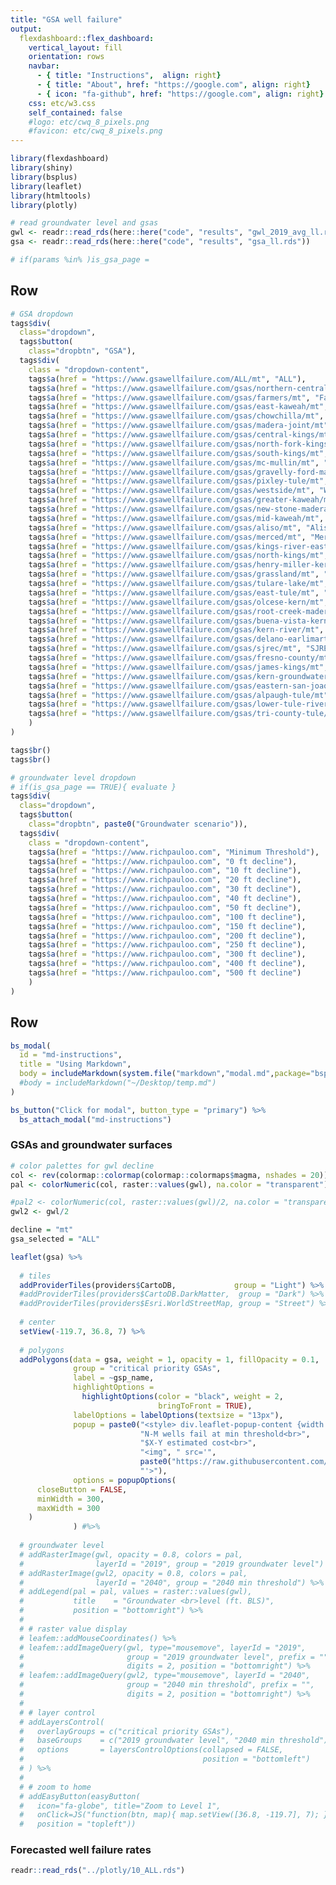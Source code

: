 ```yaml
---
title: "GSA well failure"
output: 
  flexdashboard::flex_dashboard:
    vertical_layout: fill
    orientation: rows
    navbar:
      - { title: "Instructions",  align: right}
      - { title: "About", href: "https://google.com", align: right}
      - { icon: "fa-github", href: "https://google.com", align: right}
    css: etc/w3.css
    self_contained: false
    #logo: etc/cwq_8_pixels.png
    #favicon: etc/cwq_8_pixels.png
---
```


<!-- a wee bit of JS that allows a modal popup when the first -->
<!-- list element of the navbar (Instructions) is clicked -->
<!-- adapted from: https://github.com/rstudio/flexdashboard/issues/208 -->
<script>
$('.navbar-brand').wrap('<a href="http://www.google.com">');

$(document).ready(function() {
  $('#dashboard-container').on('flexdashboard:layoutcomplete', 
    function() {
      $('#navbar li:nth-child(1)').click(function() {
        $('#md-instructions').modal(); });
  })
})

<!-- modal popup when valueboxes are clicked -->
$(document).ready(function() {
  $('#dashboard-container').on('flexdashboard:layoutcomplete', 
    function() {
      $('#groundwater-level-decline').click(function() {
        $('#md-groundwater-level-decline').modal(); });
  })
})

<!-- modal popup when valueboxes are clicked -->
$(document).ready(function() {
  $('#dashboard-container').on('flexdashboard:layoutcomplete', 
    function() {
      $('#well-failures').click(function() {
        $('#md-well-failures').modal(); });
  })
})

<!-- modal popup when valueboxes are clicked -->
$(document).ready(function() {
  $('#dashboard-container').on('flexdashboard:layoutcomplete', 
    function() {
      $('#percent-of-failing-wells').click(function() {
        $('#md-percent-of-failing-wells').modal(); });
  })
})

<!-- modal popup when valueboxes are clicked -->
$(document).ready(function() {
  $('#dashboard-container').on('flexdashboard:layoutcomplete', 
    function() {
      $('#cost').click(function() {
        $('#md-cost').modal(); });
  })
})



</script>

```r
library(flexdashboard)
library(shiny)
library(bsplus)
library(leaflet)
library(htmltools)
library(plotly)

# read groundwater level and gsas
gwl <- readr::read_rds(here::here("code", "results", "gwl_2019_avg_ll.rds"))
gsa <- readr::read_rds(here::here("code", "results", "gsa_ll.rds"))

# if(params %in% )is_gsa_page = 
```

Row {.sidebar data-width=150 data-padding=10}
-----------------------------------------------------------------------


```r
# GSA dropdown
tags$div(
  class="dropdown",
  tags$button(
    class="dropbtn", "GSA"),
  tags$div(
    class = "dropdown-content",
    tags$a(href = "https://www.gsawellfailure.com/ALL/mt", "ALL"),
    tags$a(href = "https://www.gsawellfailure.com/gsas/northern-central/mt", "Northern Central (DM)"),
    tags$a(href = "https://www.gsawellfailure.com/gsas/farmers/mt", "Farmers (DM)"),
    tags$a(href = "https://www.gsawellfailure.com/gsas/east-kaweah/mt", "East Kaweah"),
    tags$a(href = "https://www.gsawellfailure.com/gsas/chowchilla/mt", "Chowchilla"),
    tags$a(href = "https://www.gsawellfailure.com/gsas/madera-joint/mt", "Madera Joint"),
    tags$a(href = "https://www.gsawellfailure.com/gsas/central-kings/mt", "Central Kings"),
    tags$a(href = "https://www.gsawellfailure.com/gsas/north-fork-kings/mt", "North Fork Kings"),
    tags$a(href = "https://www.gsawellfailure.com/gsas/south-kings/mt", "South Kings"),
    tags$a(href = "https://www.gsawellfailure.com/gsas/mc-mullin/mt", "Mc Mullin"),
    tags$a(href = "https://www.gsawellfailure.com/gsas/gravelly-ford-madera/mt", "Gravelly Ford (Madera)"),
    tags$a(href = "https://www.gsawellfailure.com/gsas/pixley-tule/mt", "Pixley (Tule)"),
    tags$a(href = "https://www.gsawellfailure.com/gsas/westside/mt", "Westside"),
    tags$a(href = "https://www.gsawellfailure.com/gsas/greater-kaweah/mt", "Greater Kaweah"),
    tags$a(href = "https://www.gsawellfailure.com/gsas/new-stone-madera/mt", "New Stone (Madera)"),
    tags$a(href = "https://www.gsawellfailure.com/gsas/mid-kaweah/mt", "Mid Kaweah"),
    tags$a(href = "https://www.gsawellfailure.com/gsas/aliso/mt", "Aliso (DM)"),
    tags$a(href = "https://www.gsawellfailure.com/gsas/merced/mt", "Merced"),
    tags$a(href = "https://www.gsawellfailure.com/gsas/kings-river-east/mt", "Kings River East"),
    tags$a(href = "https://www.gsawellfailure.com/gsas/north-kings/mt", "North Kings"),
    tags$a(href = "https://www.gsawellfailure.com/gsas/henry-miller-kern/mt", "Henry Miller (Kern)"),
    tags$a(href = "https://www.gsawellfailure.com/gsas/grassland/mt", "Grassland (DM)"),
    tags$a(href = "https://www.gsawellfailure.com/gsas/tulare-lake/mt", "Tulare Lake"),
    tags$a(href = "https://www.gsawellfailure.com/gsas/east-tule/mt", "East Tule"),
    tags$a(href = "https://www.gsawellfailure.com/gsas/olcese-kern/mt", "Olcese (Kern)"),
    tags$a(href = "https://www.gsawellfailure.com/gsas/root-creek-madera/mt", "Root Creek (Madera)"),
    tags$a(href = "https://www.gsawellfailure.com/gsas/buena-vista-kern/mt", "Buena Vista (Kern)"),
    tags$a(href = "https://www.gsawellfailure.com/gsas/kern-river/mt", "Kern River"),
    tags$a(href = "https://www.gsawellfailure.com/gsas/delano-earlimart-tule/mt", "Delano-Earlimart (Tule)"),
    tags$a(href = "https://www.gsawellfailure.com/gsas/sjrec/mt", "SJREC (DM)"),
    tags$a(href = "https://www.gsawellfailure.com/gsas/fresno-county/mt", "Fresno County (DM)"),
    tags$a(href = "https://www.gsawellfailure.com/gsas/james-kings/mt", "James (Kings)"),
    tags$a(href = "https://www.gsawellfailure.com/gsas/kern-groundwater-authority/mt", "Kern Groundwater Authority"),
    tags$a(href = "https://www.gsawellfailure.com/gsas/eastern-san-joaquin/mt", "Eastern San Joaquin"),
    tags$a(href = "https://www.gsawellfailure.com/gsas/alpaugh-tule/mt", "Alpaugh (Tule)"),
    tags$a(href = "https://www.gsawellfailure.com/gsas/lower-tule-river/mt", "Lower Tule River"),
    tags$a(href = "https://www.gsawellfailure.com/gsas/tri-county-tule/mt", "Tri-County (Tule)")
    )
)

tags$br()
tags$br()

# groundwater level dropdown
# if(is_gsa_page == TRUE){ evaluate }
tags$div(
  class="dropdown",
  tags$button(
    class="dropbtn", paste0("Groundwater scenario")),
  tags$div(
    class = "dropdown-content",
    tags$a(href = "https://www.richpauloo.com", "Minimum Threshold"),
    tags$a(href = "https://www.richpauloo.com", "0 ft decline"),
    tags$a(href = "https://www.richpauloo.com", "10 ft decline"),
    tags$a(href = "https://www.richpauloo.com", "20 ft decline"),
    tags$a(href = "https://www.richpauloo.com", "30 ft decline"),
    tags$a(href = "https://www.richpauloo.com", "40 ft decline"),
    tags$a(href = "https://www.richpauloo.com", "50 ft decline"),
    tags$a(href = "https://www.richpauloo.com", "100 ft decline"),
    tags$a(href = "https://www.richpauloo.com", "150 ft decline"),
    tags$a(href = "https://www.richpauloo.com", "200 ft decline"),
    tags$a(href = "https://www.richpauloo.com", "250 ft decline"),
    tags$a(href = "https://www.richpauloo.com", "300 ft decline"),
    tags$a(href = "https://www.richpauloo.com", "400 ft decline"),
    tags$a(href = "https://www.richpauloo.com", "500 ft decline")
    )
)
```


<!-- Row {data-width=100} -->
<!-- Row -->
<!-- ----------------------------------------------------------------------- -->

<!-- ```{r} -->
<!-- bs_modal( -->
<!--   id = "md-instructions", -->
<!--   title = "Using Markdown", -->
<!--   body = includeMarkdown(system.file("markdown","modal.md",package="bsplus")) -->
<!-- ) -->
<!-- bs_modal( -->
<!--   id = "md-groundwater-level-decline", -->
<!--   title = "Using Markdown", -->
<!--   body = includeMarkdown(system.file("markdown","modal.md",package="bsplus")) -->
<!-- ) -->
<!-- bs_modal( -->
<!--   id = "md-well-failures", -->
<!--   title = "Using Markdown", -->
<!--   body = includeMarkdown(system.file("markdown","modal.md",package="bsplus")) -->
<!-- ) -->
<!-- bs_modal( -->
<!--   id = "md-percent-of-failing-wells", -->
<!--   title = "Using Markdown", -->
<!--   body = includeMarkdown(system.file("markdown","modal.md",package="bsplus")) -->
<!-- ) -->
<!-- bs_modal( -->
<!--   id = "md-cost", -->
<!--   title = "Using Markdown", -->
<!--   body = includeMarkdown(system.file("markdown","modal.md",package="bsplus")) -->
<!-- ) -->
<!-- ``` -->

<!-- ```{r, include=FALSE} -->
<!-- bs_button("Click for modal", button_type = "primary") %>% -->
<!--   bs_attach_modal("md-instructions") -->
<!-- bs_button("Click for modal", button_type = "primary") %>% -->
<!--   bs_attach_modal("md-groundwater-level-decline") -->
<!-- bs_button("Click for modal", button_type = "primary") %>% -->
<!--   bs_attach_modal("md-well-failures") -->
<!-- bs_button("Click for modal", button_type = "primary") %>% -->
<!--   bs_attach_modal("md-percent-of-failing-wells") -->
<!-- bs_button("Click for modal", button_type = "primary") %>% -->
<!--   bs_attach_modal("md-cost") -->
<!-- ``` -->


<!-- ### Groundwater level decline  -->
<!-- ```{r} -->
<!-- valueBox("Min threshold",  -->
<!--          color = "primary",  -->
<!--          icon = "fa-arrow-alt-circle-down") -->
<!-- ``` -->

<!-- ### Well failures  -->
<!-- ```{r} -->
<!-- valueBox("5000-10000", color = "danger", icon = "fa-times-circle") -->
<!-- ``` -->

<!-- ### Percent of failing wells -->
<!-- ```{r} -->
<!-- valueBox("15-60", color = "warning", icon = "fa-percentage") -->
<!-- ``` -->

<!-- ### Cost  -->
<!-- ```{r} -->
<!-- valueBox("$1.2-1.3M", color = "success", icon = "fa-money-check-alt") -->
<!-- ``` -->





<!-- Row {data-width=400} -->
Row
-----------------------------------------------------------------------

```r
bs_modal(
  id = "md-instructions",
  title = "Using Markdown",
  body = includeMarkdown(system.file("markdown","modal.md",package="bsplus"))
  #body = includeMarkdown("~/Desktop/temp.md")
)
```

```r
bs_button("Click for modal", button_type = "primary") %>%
  bs_attach_modal("md-instructions")
```

### GSAs and groundwater surfaces 

```r
# color palettes for gwl decline
col <- rev(colormap::colormap(colormap::colormaps$magma, nshades = 20))
pal <- colorNumeric(col, raster::values(gwl), na.color = "transparent")

#pal2 <- colorNumeric(col, raster::values(gwl)/2, na.color = "transparent")
gwl2 <- gwl/2

decline = "mt"
gsa_selected = "ALL"

leaflet(gsa) %>% 
  
  # tiles
  addProviderTiles(providers$CartoDB,             group = "Light") %>% 
  #addProviderTiles(providers$CartoDB.DarkMatter,  group = "Dark") %>% 
  #addProviderTiles(providers$Esri.WorldStreetMap, group = "Street") %>% 
  
  # center
  setView(-119.7, 36.8, 7) %>% 
  
  # polygons
  addPolygons(data = gsa, weight = 1, opacity = 1, fillOpacity = 0.1, 
              group = "critical priority GSAs",
              label = ~gsp_name, 
              highlightOptions = 
                highlightOptions(color = "black", weight = 2,
                                 bringToFront = TRUE),
              labelOptions = labelOptions(textsize = "13px"),               
              popup = paste0("<style> div.leaflet-popup-content {width:auto !important;}</style> <em><b>", gsa$gsp_name, "</b></em><br>",
                             "N-M wells fail at min threshold<br>",
                             "$X-Y estimated cost<br>", 
                             "<img", " src='",
                             paste0("https://raw.githubusercontent.com/richpauloo/aife/master/ggplot/", 0, "_", gsa_selected, ".png"),
                             "'>"),
              options = popupOptions(
      closeButton = FALSE,
      minWidth = 300,
      maxWidth = 300
    )
              ) #%>% 
  
  # groundwater level
  # addRasterImage(gwl, opacity = 0.8, colors = pal, 
  #                layerId = "2019", group = "2019 groundwater level") %>% 
  # addRasterImage(gwl2, opacity = 0.8, colors = pal, 
  #                layerId = "2040", group = "2040 min threshold") %>% 
  # addLegend(pal = pal, values = raster::values(gwl), 
  #           title    = "Groundwater <br>level (ft. BLS)",
  #           position = "bottomright") %>% 
  # 
  # # raster value display
  # leafem::addMouseCoordinates() %>%
  # leafem::addImageQuery(gwl, type="mousemove", layerId = "2019", 
  #                       group = "2019 groundwater level", prefix = "",
  #                       digits = 2, position = "bottomright") %>% 
  # leafem::addImageQuery(gwl2, type="mousemove", layerId = "2040", 
  #                       group = "2040 min threshold", prefix = "",
  #                       digits = 2, position = "bottomright") %>% 
  # 
  # # layer control
  # addLayersControl(
  #   overlayGroups = c("critical priority GSAs"),
  #   baseGroups    = c("2019 groundwater level", "2040 min threshold"),
  #   options       = layersControlOptions(collapsed = FALSE, 
  #                                        position = "bottomleft")
  # ) %>%
  # 
  # # zoom to home
  # addEasyButton(easyButton(
  #   icon="fa-globe", title="Zoom to Level 1",
  #   onClick=JS("function(btn, map){ map.setView([36.8, -119.7], 7); }"),
  #   position = "topleft"))
```


### Forecasted well failure rates

```r
readr::read_rds("../plotly/10_ALL.rds")
```



